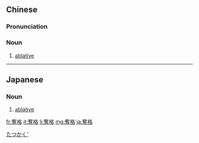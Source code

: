 {{also|夺格}}
==Chinese==
{{zh-forms|s=夺格}}

===Pronunciation===
{{zh-pron
|m=duógé
|c=dyut6 gaak3
|cat=n
}}

===Noun===
{{zh-noun}}

# [[ablative]]

{{zh-cat|Linguistics|Grammar}}

----

==Japanese==
{{ja-kanjitab|だつ|k1=だっ|かく|yomi=on}}

===Noun===
{{ja-noun|だっかく}}

# {{lb|ja|linguistics|sort=たつかく'}} [[ablative]]

[[Category:ja:Grammar|たつかく']]

[[fr:奪格]]
[[it:奪格]]
[[li:奪格]]
[[mg:奪格]]
[[ja:奪格]]
